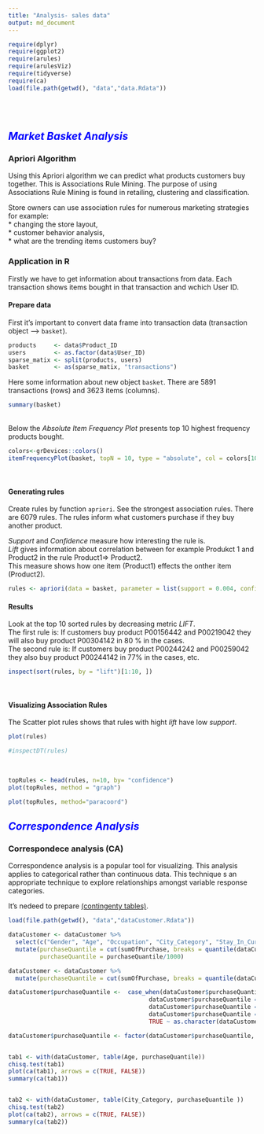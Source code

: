```yaml
---
title: "Analysis- sales data"
output: md_document 
---
```


```r
require(dplyr)
require(ggplot2)
require(arules)
require(arulesViz)
require(tidyverse)
require(ca)
load(file.path(getwd(), "data","data.Rdata"))
```
<br/>
<br/>

## <span style="color:blue"> *Market Basket Analysis* </span>

### **Apriori Algorithm** 
Using this Apriori algorithm we can predict what products customers buy together. 
This is Associations Rule Mining.
The purpose of using Associations Rule Mining is found in retailing, clustering and classification.

Store owners can use association rules for numerous marketing strategies for example:  
* changing the store layout,  
* customer behavior analysis,  
* what are the trending items customers buy?  

### Application in R 
Firstly we have to get information about transactions from data. Each transaction shows items bought in that transaction and wchich User ID. 

#### **Prepare data**
First it's important to convert data frame into transaction data (transaction object --> `basket`). 
```r
products     <- data$Product_ID
users        <- as.factor(data$User_ID)
sparse_matix <- split(products, users)
basket       <- as(sparse_matix, "transactions")
```

Here some information about new object `basket`. There are 5891 transactions (rows) and 3623 items (columns).
```r
summary(basket)
```
<br/>
Below the *Absolute Item Frequency Plot* presents top 10 highest frequency products bought.
```r
colors<-grDevices::colors()
itemFrequencyPlot(basket, topN = 10, type = "absolute", col = colors[10:19], main = "Absolute Item Frequency Plot")
```
<br/>

#### **Generating rules**
Create rules by function `apriori`. 
See the strongest association rules. There are 6079 rules. The rules inform what customers purchase if they buy another product.

*Support* and *Confidence* measure how interesting the rule is.  
*Lift* gives information about correlation between for example Produkct 1 and Product2 in the rule Product1=> Product2.  
This measure shows how one item (Product1) effects the onther item (Product2).
```r
rules <- apriori(data = basket, parameter = list(support = 0.004, confidence = 0.75) )
```

#### **Results**

Look at the top 10 sorted rules by decreasing metric *LIFT*.   
The first rule is: If customers buy product P00156442 and P00219042 they will also buy product P00304142 in 80 % in the cases.  
The second rule is: If customers buy product P00244242 and P00259042 they also buy product P00244142 in 77% in the cases, etc.  
```r
inspect(sort(rules, by = "lift")[1:10, ])
```
<br/>

#### **Visualizing Association Rules**

The Scatter plot rules shows that rules with hight *lift* have low *support*.
```r
plot(rules)

#inspectDT(rules)
```
<br/>

```r
topRules <- head(rules, n=10, by= "confidence")
plot(topRules, method = "graph")

plot(topRules, method="paracoord")
```



## <span style="color:blue"> *Correspondence Analysis* </span>

### **Correspondece analysis (CA)** 
Correspondence analysis is a popular tool for visualizing. This analysis applies to categorical rather than continuous data. This technique s an appropriate technique to explore relationships amongst variable response categories.

It's nedeed to prepare [(contingenty tables)](https://en.wikipedia.org/wiki/Correspondence_analysis).


```r

load(file.path(getwd(), "data","dataCustomer.Rdata"))

dataCustomer <- dataCustomer %>%
  select(c("Gender", "Age", "Occupation", "City_Category", "Stay_In_Current_City_Years", "Marital_Status", "sumOfPurchase"))%>%
  mutate(purchaseQuantile = cut(sumOfPurchase, breaks = quantile(dataCustomer$sumOfPurchase, probs = seq(0, 1, 0.25))),
         purchaseQuantile = purchaseQuantile/1000)

dataCustomer <- dataCustomer %>%
  mutate(purchaseQuantile = cut(sumOfPurchase, breaks = quantile(dataCustomer$sumOfPurchase, probs = seq(0, 1, 0.25)), include.lowest = TRUE))

dataCustomer$purchaseQuantile <-  case_when(dataCustomer$purchaseQuantile == "(566,6.92e+03]" ~ "566$-6920$",
                                        dataCustomer$purchaseQuantile == "(6.92e+03,8.6e+03]" ~ "6920$-8600$",
                                        dataCustomer$purchaseQuantile == "(8.6e+03,1.21e+04]" ~ "8600$-12100$",
                                        dataCustomer$purchaseQuantile ==  "(1.21e+04,2.39e+04]" ~ "12100$-23900$",
                                        TRUE ~ as.character(dataCustomer$purchaseQuantile))

dataCustomer$purchaseQuantile <- factor(dataCustomer$purchaseQuantile, levels = sort(unique(dataCustomer$purchaseQuantile)))


tab1 <- with(dataCustomer, table(Age, purchaseQuantile))
chisq.test(tab1)
plot(ca(tab1), arrows = c(TRUE, FALSE))
summary(ca(tab1))


tab2 <- with(dataCustomer, table(City_Category, purchaseQuantile ))
chisq.test(tab2)
plot(ca(tab2), arrows = c(TRUE, FALSE))
summary(ca(tab2))


```







